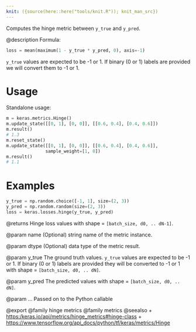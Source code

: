 ```yaml
---
knit: ({source(here::here("tools/knit.R")); knit_man_src})
---
```

Computes the hinge metric between `y_true` and `y_pred`.

@description
Formula:

```python
loss = mean(maximum(1 - y_true * y_pred, 0), axis=-1)
```

`y_true` values are expected to be -1 or 1. If binary (0 or 1) labels are
provided we will convert them to -1 or 1.

# Usage
Standalone usage:

```python
m = keras.metrics.Hinge()
m.update_state([[0, 1], [0, 0]], [[0.6, 0.4], [0.4, 0.6]])
m.result()
# 1.3
m.reset_state()
m.update_state([[0, 1], [0, 0]], [[0.6, 0.4], [0.4, 0.6]],
               sample_weight=[1, 0])
m.result()
# 1.1
```

# Examples
```python
y_true = np.random.choice([-1, 1], size=(2, 3))
y_pred = np.random.random(size=(2, 3))
loss = keras.losses.hinge(y_true, y_pred)
```

@returns
Hinge loss values with shape = `[batch_size, d0, .. dN-1]`.

@param name
(Optional) string name of the metric instance.

@param dtype
(Optional) data type of the metric result.

@param y_true
The ground truth values. `y_true` values are expected to be -1
or 1. If binary (0 or 1) labels are provided they will be converted
to -1 or 1 with shape = `[batch_size, d0, .. dN]`.

@param y_pred
The predicted values with shape = `[batch_size, d0, .. dN]`.

@param ...
Passed on to the Python callable

@export
@family hinge metrics
@family metrics
@seealso
+ <https:/keras.io/api/metrics/hinge_metrics#hinge-class>
+ <https://www.tensorflow.org/api_docs/python/tf/keras/metrics/Hinge>
